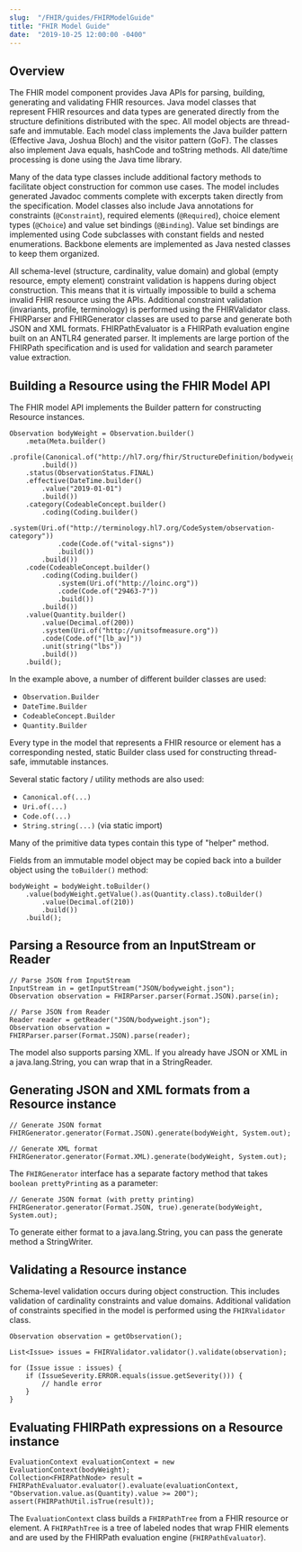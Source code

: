 ```yaml
---
slug:  "/FHIR/guides/FHIRModelGuide"
title: "FHIR Model Guide"
date:  "2019-10-25 12:00:00 -0400"
---
```


## Overview

The FHIR model component provides Java APIs for parsing, building, generating and validating FHIR resources. Java model classes that represent FHIR resources and data types are generated directly from the structure definitions distributed with the spec. All model objects are thread-safe and immutable. Each model class implements the Java builder pattern (Effective Java, Joshua Bloch) and the visitor pattern (GoF). The classes also implement Java equals, hashCode and toString methods. All date/time processing is done using the Java time library.

Many of the data type classes include additional factory methods to facilitate object construction for common use cases. The model includes generated Javadoc comments complete with excerpts taken directly from the specification. Model classes also include Java annotations for constraints (`@Constraint`), required elements (`@Required`), choice element types (`@Choice`) and value set bindings (`@Binding`). Value set bindings are implemented using Code subclasses with constant fields and nested enumerations. Backbone elements are implemented as Java nested classes to keep them organized.

All schema-level (structure, cardinality, value domain) and global (empty resource, empty element) constraint validation is happens during object construction. This means that it is virtually impossible to build a schema invalid FHIR resource using the APIs. Additional constraint validation (invariants, profile, terminology) is performed using the FHIRValidator class. FHIRParser and FHIRGenerator classes are used to parse and generate both JSON and XML formats. FHIRPathEvaluator is a FHIRPath evaluation engine built on an ANTLR4 generated parser. It implements are large portion of the FHIRPath specification and is used for validation and search parameter value extraction.

## Building a Resource using the FHIR Model API

The FHIR model API implements the Builder pattern for constructing Resource instances.

```
Observation bodyWeight = Observation.builder()
    .meta(Meta.builder()
        .profile(Canonical.of("http://hl7.org/fhir/StructureDefinition/bodyweight"))
        .build())
    .status(ObservationStatus.FINAL)
    .effective(DateTime.builder()
        .value("2019-01-01")
        .build())
    .category(CodeableConcept.builder()
        .coding(Coding.builder()
            .system(Uri.of("http://terminology.hl7.org/CodeSystem/observation-category"))
            .code(Code.of("vital-signs"))
            .build())
        .build())
    .code(CodeableConcept.builder()
        .coding(Coding.builder()
            .system(Uri.of("http://loinc.org"))
            .code(Code.of("29463-7"))
            .build())
        .build())
    .value(Quantity.builder()
        .value(Decimal.of(200))
        .system(Uri.of("http://unitsofmeasure.org"))
        .code(Code.of("[lb_av]"))
        .unit(string("lbs"))
        .build())
    .build();
```

In the example above, a number of different builder classes are used:

- `Observation.Builder`
- `DateTime.Builder`
- `CodeableConcept.Builder`
- `Quantity.Builder`

Every type in the model that represents a FHIR resource or element has a corresponding nested, static Builder class used for constructing thread-safe, immutable instances.

Several static factory / utility methods are also used:

- `Canonical.of(...)`
- `Uri.of(...)`
- `Code.of(...)`
- `String.string(...)` (via static import)

Many of the primitive data types contain this type of "helper" method.

Fields from an immutable model object may be copied back into a builder object using the `toBuilder()` method:
```
bodyWeight = bodyWeight.toBuilder()
    .value(bodyWeight.getValue().as(Quantity.class).toBuilder()
        .value(Decimal.of(210))
        .build())
    .build();
```

## Parsing a Resource from an InputStream or Reader

```
// Parse JSON from InputStream
InputStream in = getInputStream("JSON/bodyweight.json");
Observation observation = FHIRParser.parser(Format.JSON).parse(in);

// Parse JSON from Reader
Reader reader = getReader("JSON/bodyweight.json");
Observation observation = FHIRParser.parser(Format.JSON).parse(reader);
```

The model also supports parsing XML.
If you already have JSON or XML in a java.lang.String, you can wrap that in a StringReader.

## Generating JSON and XML formats from a Resource instance

```
// Generate JSON format
FHIRGenerator.generator(Format.JSON).generate(bodyWeight, System.out);

// Generate XML format
FHIRGenerator.generator(Format.XML).generate(bodyWeight, System.out);
```

The `FHIRGenerator` interface has a separate factory method that takes `boolean prettyPrinting` as a parameter:

```
// Generate JSON format (with pretty printing)
FHIRGenerator.generator(Format.JSON, true).generate(bodyWeight, System.out);
```

To generate either format to a java.lang.String, you can pass the generate method a StringWriter.

## Validating a Resource instance

Schema-level validation occurs during object construction. This includes validation of cardinality constraints and value domains. Additional validation of constraints specified in the model is performed using the `FHIRValidator` class.

```
Observation observation = getObservation();

List<Issue> issues = FHIRValidator.validator().validate(observation);

for (Issue issue : issues) {
    if (IssueSeverity.ERROR.equals(issue.getSeverity())) {
        // handle error
    }
}
```

## Evaluating FHIRPath expressions on a Resource instance

```
EvaluationContext evaluationContext = new EvaluationContext(bodyWeight);
Collection<FHIRPathNode> result = FHIRPathEvaluator.evaluator().evaluate(evaluationContext, "Observation.value.as(Quantity).value >= 200");
assert(FHIRPathUtil.isTrue(result));
```

The `EvaluationContext` class builds a `FHIRPathTree` from a FHIR resource or element. A `FHIRPathTree` is a tree of labeled nodes that wrap FHIR elements and are used by the FHIRPath evaluation engine (`FHIRPathEvaluator`).
